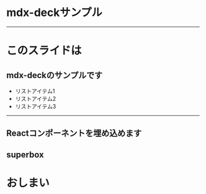# mdx-deckサンプル

---

# このスライドは

## mdx-deckのサンプルです

* リストアイテム1
* リストアイテム2
* リストアイテム3

---

## Reactコンポーネントを埋め込めます


<Box
  fontSize={80} px={3} py={4}
  color='white' bg='pink'>
  superbox
</Box>
---

# おしまい